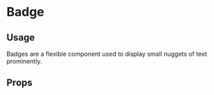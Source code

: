 
<Meta of={BadgeStories} />

# Badge

<Canvas of={AllBadges} />

## Usage

Badges are a flexible component used to display small nuggets of text prominently.

## Props

<ArgTypes story={PRIMARY_STORY} />
